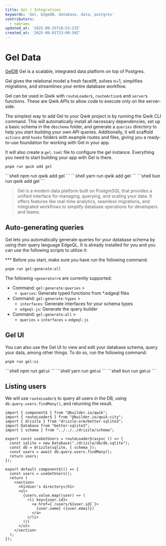 ```yaml
---
title: Gel | Integrations
keywords: 'Gel, EdgeDB, database, data, postgres'
contributors:
  - nabrams
updated_at: '2025-09-25T18:53:23Z'
created_at: '2025-08-01T23:00:50Z'
---
```



# Gel Data

[GelDB](https://www.geldata.com/) Gel is a scalable, integrated data platform on top of Postgres. 

Gel gives the relational model a fresh facelift, solves n+1, simplifies migrations, and streamlines your entire database workflow.

Gel can be used in Qwik with `routeLoader$`, `routeAction$` and `server$` functions. These are Qwik APIs to allow code to execute only on the server-side.

The simplest way to add Gel to your Qwik project is by running the Qwik CLI command. This will automatically install all necessary dependencies, set up a basic schema in the `dbschema` folder, and generate a `queries` directory to help you start building your own API queries. Additionally, it will scaffold `actions` and `hooks` folders with example routes and files, giving you a ready-to-use foundation for working with Gel in your app.

It will also create a `gel.toml` file to configure the gel instance. Everything you need to start building your app with Gel is there.

<PackageManagerTabs>
<span q:slot="pnpm">

```shell
pnpm run qwik add gel
```
</span>
<span q:slot="npm">
```shell
npm run qwik add gel
```
</span>
<span q:slot="yarn">
```shell
yarn run qwik add gel
```
</span>
<span q:slot="bun">
```shell
bun run qwik add gel
```
</span>
</PackageManagerTabs>

> Gel is a modern data platform built on PostgreSQL that provides a unified interface for managing, querying, and scaling your data. It offers features like real-time analytics, seamless migrations, and integrated workflows to simplify database operations for developers and teams.

## Auto-generating queries

Gel lets you automatically generate queries for your database schema by using their query language EdgeQL.
It is already installed for you and you can use the following scripts to utilize it:  

*** Before you start, make sure you have run the following command:
```shell
pnpm run gel:generate:all
```

The following `<generator>`s are currently supported:

- Command: `gel:generate:queries` > 
    - `queries`: Generate typed functions from *.edgeql files
- Command: `gel:generate:types` > 
    - `interfaces`: Generate interfaces for your schema types 
    - `edgeql-js`: Generate the query builder
- Command: `gel:generate:all` > 
    - `queries` + `interfaces` + `edgeql-js`




## Gel UI

You can also use the Gel UI to view and edit your database schema, query your data, among other things.
To do so, run the following command:
<PackageManagerTabs>
<span q:slot="pnpm">

```shell
pnpm run gel:ui
```
</span>
<span q:slot="npm">
```shell
npm run gel:ui
```
</span>
<span q:slot="yarn">
```shell
yarn run gel:ui
```
</span>
<span q:slot="bun">
```shell
bun run gel:ui
```
</span>
</PackageManagerTabs>

## Listing users

We will use `routeLoader$` to query all users in the DB, using `db.query.users.findMany()`, and returning the result.

```tsx {7} /Gel/ title="src/routes/users/index.tsx"
import { component$ } from "@builder.io/qwik";
import { routeLoader$ } from "@builder.io/qwik-city";
import { drizzle } from "drizzle-orm/better-sqlite3";
import Database from "better-sqlite3";
import { schema } from "../../../drizzle/schema";

export const useGetUsers = routeLoader$(async () => {
  const sqlite = new Database("./drizzle/db/db.sqlite");
  const db = drizzle(sqlite, { schema });
  const users = await db.query.users.findMany();
  return users;
});

export default component$(() => {
  const users = useGetUsers();
  return (
    <section>
      <h1>User's directory</h1>
      <ul>
        {users.value.map((user) => (
          <li key={user.id}>
            <a href={`/users/${user.id}`}>
              {user.name} ({user.email})
            </a>
          </li>
        ))}
      </ul>
    </section>
  );
});

```



